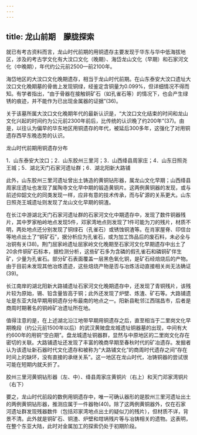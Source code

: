 ```yaml
---
---
---
```

title: 龙山前期　朦胧探索
---




就已有考古资料而言，龙山时代前期的用铜遗存主要发现于华东与华中低海拔地区，涉及的考古学文化有大汶口文化（晚期）、海岱龙山文化（早期）和石家河文化（中晚期），年代约公元前2500—前2100年。

海岱地区的大汶口文化晚期遗存，相当于龙山时代前期。在山东泰安大汶口遗址大汶口文化晚期墓的骨凿上发现铜绿，经鉴定含铜量为0.099%，但详细情况不得而知。有学者指出，“由于骨器在接触铜矿石（如孔雀石等）的情况下，也会产生绿锈的痕迹，并不能作为已出现金属器的证据”(36)。

关于该墓所属大汶口文化晚期年代的最新认识是，“大汶口文化结束的时间和龙山文化兴起的时间约为公元前2300年前后，比传统的认识晚了约200年”(37)。由是，以往认为偏早的华东地区用铜遗存的年代，被延后300多年，这强化了对用铜遗存西早东晚态势的认识。

龙山时代前期用铜遗存分布

1．山东泰安大汶口；2．山东胶州三里河；3．山西绛县周家庄；4．山东日照尧王城；5．湖北天门石家河遗址群；6．湖北阳新大路铺



此外，山东胶州三里河遗址曾出土铸造的黄铜钻形器，属龙山文化早期；山西绛县周家庄遗址也发现了属陶寺文化早中期的锻造黄铜片。这两例黄铜器的发现，或与前述仰韶文化的同类发现一样，应非有意的技术传承，而与矿源的关系更大。山东日照尧王城遗址则发现了龙山文化早期的铜渣。

在长江中游湖北天门石家河遗址群的石家河文化中期遗存中，发现了数件铜器残片，其中罗家柏岭地点发现5件，邓家湾地点则发现了1件可能为刀的残片，材质不明，两处地点还分别发现了铜绿石（孔雀石）或锈蚀铜渣等。在肖家屋脊、印信台等地点出土了“铜矿石”，据分析应为孔雀石，或为加工饰品后的废石料，未必全与冶铜有关(38)。荆门屈家岭遗址屈家岭文化晚期至石家河文化早期遗存中出土了20余件铜矿石标本，据检测分析，这些矿石多为含磷的假孔雀石和磷铜矿伴生矿，少量为孔雀石。部分矿石表面覆盖一层黑色氧化铜，是矿石经焙烧后的产物。由于目前未发现其他冶炼遗迹，这些焙烧产物是否与冶炼活动直接相关尚无法确证(39)。

长江南岸的湖北阳新大路铺遗址石家河文化晚期遗存中，还发现了青铜残片，该残片较为原始，锡、铅含量皆高于铜；此外还发现了炉壁、炼渣、矿石等。大路铺遗址是东亚大陆早期用铜遗存分布最南的地点之一。阳新县毗邻江西瑞昌市，后者是商周时期著名的铜岭矿冶遗址所在地。

值得注意的是，在上述湖北沿江地带早期用铜遗存之后，直至相当于二里岗文化早期晚段（约公元前1500年以后）的武汉黄陂盘龙城遗址铜器墓的出现，中间有大约600年的用铜“空白期”。盘龙城遗址铜器群，显然与中原地区的二里岗文化存在密切的关联。大路铺遗址还发现了丰富的晚商早期至春秋时代的矿冶遗存。发掘者认为该遗址新石器时代文化遗存和被称为“大路铺文化”的商周时代遗存之间“存在时间上的缺环，没有直接的承继关系”。这一地区在龙山时代，冶铸铜器的尝试很可能在短期内就夭折了。

胶州三里河黄铜钻形器（左、中）、绛县周家庄黄铜片（右上）和天门邓家湾铜片（右下）



要之，龙山时代前段的数例用铜遗存中，唯一可确认器形的是胶州三里河遗址出土的两例黄铜钻形器，推测应属于一件器物(40)。除了这两例黄铜器外，仅在石家河遗址群发现残器数件（包括邓家湾地点出土的疑似刀的残片），但材质不详，背景不清。此外就是铜矿石、铜渣、炉壁和坩埚残片等与冶铸相关的遗物。这表明，在整个东亚大陆，此时对金属加工的探索仍处于初期阶段。